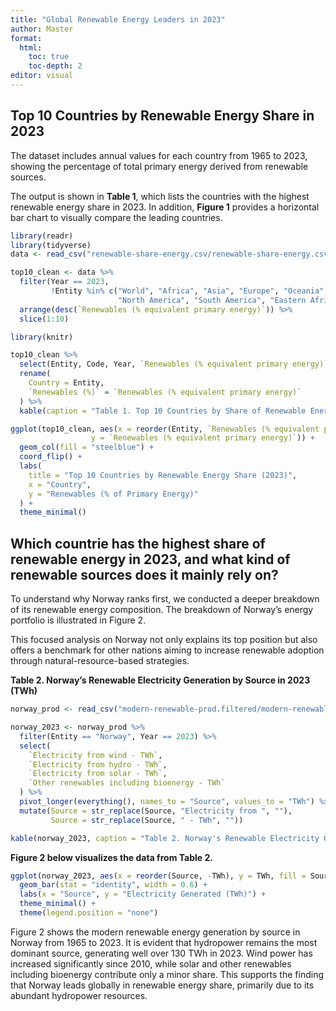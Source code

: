 ```yaml
---
title: "Global Renewable Energy Leaders in 2023"
author: Master
format:
  html:
    toc: true
    toc-depth: 2
editor: visual
---
```


## Top 10 Countries by Renewable Energy Share in 2023

The dataset includes annual values for each country from 1965 to 2023, showing the percentage of total primary energy derived from renewable sources.

The output is shown in **Table 1**, which lists the countries with the highest renewable energy share in 2023. In addition, **Figure 1** provides a horizontal bar chart to visually compare the leading countries.

```r
library(readr)
library(tidyverse)
data <- read_csv("renewable-share-energy.csv/renewable-share-energy.csv")

top10_clean <- data %>%
  filter(Year == 2023, 
         !Entity %in% c("World", "Africa", "Asia", "Europe", "Oceania", 
                        "North America", "South America", "Eastern Africa (EI)")) %>%
  arrange(desc(`Renewables (% equivalent primary energy)`)) %>%
  slice(1:10)

```

```r
library(knitr)

top10_clean %>%
  select(Entity, Code, Year, `Renewables (% equivalent primary energy)`) %>%
  rename(
    Country = Entity,
    `Renewables (%)` = `Renewables (% equivalent primary energy)`
  ) %>%
  kable(caption = "Table 1. Top 10 Countries by Share of Renewable Energy in 2023")
```

```r

ggplot(top10_clean, aes(x = reorder(Entity, `Renewables (% equivalent primary energy)`), 
                  y = `Renewables (% equivalent primary energy)`)) +
  geom_col(fill = "steelblue") +
  coord_flip() +
  labs(
    title = "Top 10 Countries by Renewable Energy Share (2023)",
    x = "Country",
    y = "Renewables (% of Primary Energy)"
  ) +
  theme_minimal()

```

## Which countrie has the highest share of renewable energy in 2023, and what kind of renewable sources does it mainly rely on?
To understand why Norway ranks first, we conducted a deeper breakdown of its renewable energy composition. The breakdown of Norway’s energy portfolio is illustrated in Figure 2.

This focused analysis on Norway not only explains its top position but also offers a benchmark for other nations aiming to increase renewable adoption through natural-resource-based strategies.

**Table 2. Norway’s Renewable Electricity Generation by Source in 2023 (TWh)**

```r

norway_prod <- read_csv("modern-renewable-prod.filtered/modern-renewable-prod.csv")

norway_2023 <- norway_prod %>%
  filter(Entity == "Norway", Year == 2023) %>%
  select(
    `Electricity from wind - TWh`,
    `Electricity from hydro - TWh`,
    `Electricity from solar - TWh`,
    `Other renewables including bioenergy - TWh`
  ) %>%
  pivot_longer(everything(), names_to = "Source", values_to = "TWh") %>%
  mutate(Source = str_replace(Source, "Electricity from ", ""),
         Source = str_replace(Source, " - TWh", ""))

kable(norway_2023, caption = "Table 2. Norway's Renewable Electricity Generation by Source in 2023 (TWh)")
```


**Figure 2 below visualizes the data from Table 2.**

```r
ggplot(norway_2023, aes(x = reorder(Source, -TWh), y = TWh, fill = Source)) +
  geom_bar(stat = "identity", width = 0.6) +
  labs(x = "Source", y = "Electricity Generated (TWh)") +
  theme_minimal() +
  theme(legend.position = "none")
```
Figure 2 shows the modern renewable energy generation by source in Norway from 1965 to 2023. It is evident that hydropower remains the most dominant source, generating well over 130 TWh in 2023. Wind power has increased significantly since 2010, while solar and other renewables including bioenergy contribute only a minor share. This supports the finding that Norway leads globally in renewable energy share, primarily due to its abundant hydropower resources.
